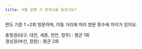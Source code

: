 ```yaml
---
title: 셔틀 운행 시 휴게소를 들르나요?
---
```


편도 기준 1 ~2회 방문하며, 이동 거리에 따라 방문 횟수에 차이가 있어요.

충청권(대구, 대전, 세종, 천안, 청주) : 평균 1회<br />
경상권(부산, 창원) : 평균 2회
